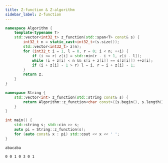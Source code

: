 ```yaml
---
title: Z-function & Z-algorithm
sidebar_label: Z-function
---
```



<Tabs>
<TabItem value="Code">

```cpp title="Algorithm :: z_function | String :: z_function"
namespace Algorithm {
    template<typename T>
    std::vector<int32_t> z_function(std::span<T> const& s) {
        int32_t n = static_cast<int32_t>(s.size());
        std::vector<int32_t> z(n);
        for (int32_t i = 1, l = 0, r = 0; i < n; ++i) {
            if (i <= r) z[i] = std::min(r - i + 1, z[i - l]);
            while (i + z[i] < n && s[i + z[i]] == s[z[i]]) ++z[i];
            if (i + z[i] - 1 > r) l = i, r = i + z[i] - 1;
        }
        return z;
    }
}

namespace String {
    std::vector<int> z_function(std::string const& s) {
        return Algorithm::z_function<char const>({s.begin(), s.length()});
    }
}
```

</TabItem>
<TabItem value="Verify">
<div class="verify-tab">
<div class="verify">

```cpp title="Verification"
int main() {
    std::string s; std::cin >> s;
    auto pi = String::z_function(s);
    for (auto const& x : pi) std::cout << x << ' ';
}
```

</div>
<div class="input">

```text title="Input"
abacaba
```

</div>
<div class="output">

```text title="Output"
0 0 1 0 3 0 1 
```

</div>
</div>
</TabItem>
</Tabs>
